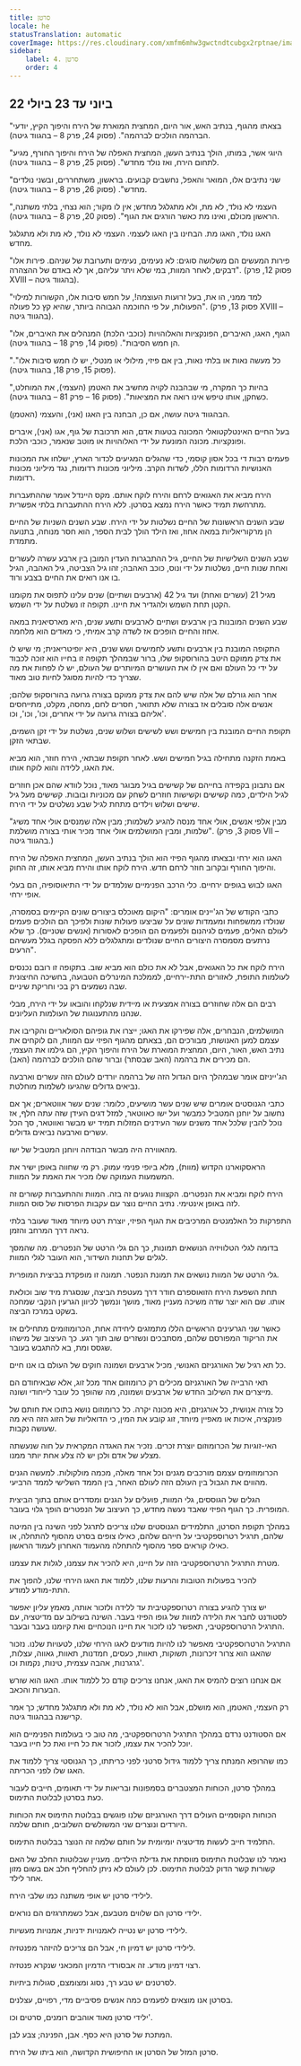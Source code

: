 ```yaml
---
title: סרטן
locale: he
statusTranslation: automatic
coverImage: https://res.cloudinary.com/xmfm6mhw3gwctndtcubgx2rptnae/image/upload/v1741354450/small_cover_tratado_esoterico_de_astrologia_hermetica_6210a35442.webp
sidebar:
    label: 4. סרטן
    order: 4
---
```

## 22 ביוני עד 23 ביולי

"בצאתו מהגוף, בנתיב האש, אור היום, המחצית המוארת של הירח והיפוך הקיץ, יודעי הברהמה הולכים לברהמה". (פסוק 24, פרק 8 – בהגווד גיטה).

"היוגי אשר, במותו, הולך בנתיב העשן, המחצית האפלה של הירח והיפוך החורף, מגיע לתחום הירח, ואז נולד מחדש". (פסוק 25, פרק 8 – בהגווד גיטה).

"שני נתיבים אלו, המואר והאפל, נחשבים קבועים. בראשון, משתחררים, ובשני נולדים מחדש". (פסוק 26, פרק 8 – בהגווד גיטה).

"העצמי לא נולד, לא מת, ולא מתגלגל מחדש; אין לו מקור; הוא נצחי, בלתי משתנה, הראשון מכולם, ואינו מת כאשר הורגים את הגוף". (פסוק 20, פרק 8 – בהגווד גיטה).

האגו נולד, האגו מת. הבחינו בין האגו לעצמי. העצמי לא נולד, לא מת ולא מתגלגל מחדש.

"פירות המעשים הם משלושה סוגים: לא נעימים, נעימים ותערובת של שניהם. פירות אלו דבקים, לאחר המוות, במי שלא ויתר עליהם, אך לא באדם של ההצהרה". (פסוק 12, פרק XVIII – בהגווד גיטה).

"למד ממני, הו את, בעל זרועות העוצמה!, על חמש סיבות אלו, הקשורות למילוי הפעולות, על פי החוכמה הגבוהה ביותר, שהיא קץ כל פעולה". (פסוק 13, פרק XVIII – בהגווד גיטה).

"הגוף, האגו, האיברים, הפונקציות והאלוהויות (כוכבי הלכת) המנהלים את האיברים, אלו הן חמש הסיבות". (פסוק 14, פרק 18 – בהגווד גיטה).

"כל מעשה נאות או בלתי נאות, בין אם פיזי, מילולי או מנטלי, יש לו חמש סיבות אלו". (פסוק 15, פרק 18, בהגווד גיטה).

"בהיות כך המקרה, מי שבהבנה לקויה מחשיב את האטמן (העצמי), את המוחלט, כשחקן, אותו טיפש אינו רואה את המציאות". (פסוק 16 – פרק 81 – בהגווד גיטה).

הבהגווד גיטה עושה, אם כן, הבחנה בין האגו (אני), והעצמי (האטמן).

בעל החיים האינטלקטואלי המכונה בטעות אדם, הוא תרכובת של גוף, אגו (אני), איברים ופונקציות. מכונה המונעת על ידי האלוהויות או מוטב שנאמר, כוכבי הלכת.

פעמים רבות די בכל אסון קוסמי, כדי שהגלים המגיעים לכדור הארץ, ישלחו את המכונות האנושיות הרדומות הללו, לשדות הקרב. מיליוני מכונות רדומות, נגד מיליוני מכונות רדומות.

הירח מביא את האגואים לרחם והירח לוקח אותם. מקס היינדל אומר שההתעברות מתרחשת תמיד כאשר הירח נמצא בסרטן. ללא הירח ההתעברות בלתי אפשרית.

שבע השנים הראשונות של החיים נשלטות על ידי הירח. שבע השנים השניות של החיים הן מרקוריאליות במאה אחוז, ואז הילד הולך לבית הספר, הוא חסר מנוחה, בתנועה מתמדת.

שבע השנים השלישיות של החיים, גיל ההתבגרות העדין המובן בין ארבע עשרה לעשרים ואחת שנות חיים, נשלטות על ידי ונוס, כוכב האהבה; זהו גיל הצביטה, גיל האהבה, הגיל בו אנו רואים את החיים בצבע ורוד.

מגיל 21 (עשרים ואחת) ועד גיל 42 (ארבעים ושתיים) שנים עלינו לתפוס את מקומנו הקטן תחת השמש ולהגדיר את חיינו. תקופה זו נשלטת על ידי השמש.

שבע השנים המובנות בין ארבעים ושתיים לארבעים ותשע שנים, היא מארסיאנית במאה אחוז והחיים הופכים אז לשדה קרב אמיתי, כי מאדים הוא מלחמה.

התקופה המובנת בין ארבעים ותשע לחמישים ושש שנים, היא יופיטריאנית; מי שיש לו את צדק ממוקם היטב בהורוסקופ שלו, ברור שבמהלך תקופה זו בחייו הוא זוכה לכבוד על ידי כל העולם ואם אין לו את העושרים המיותרים של העולם, יש לו לפחות את מה שצריך כדי להיות מסוגל לחיות טוב מאוד.

אחר הוא גורלם של אלה שיש להם את צדק ממוקם בצורה גרועה בהורוסקופ שלהם; אנשים אלה סובלים אז בצורה שלא תתואר, חסרים לחם, מחסה, מקלט, מתייחסים אליהם בצורה גרועה על ידי אחרים, וכו', וכו', וכו'.

תקופת החיים המובנת בין חמישים ושש לשישים ושלוש שנים, נשלטת על ידי זקן השמים, שבתאי הזקן.

באמת הזקנה מתחילה בגיל חמישים ושש. לאחר תקופת שבתאי, הירח חוזר, הוא מביא את האגו, ללידה והוא לוקח אותו.

אם נתבונן בקפידה בחייהם של קשישים בגיל מבוגר מאוד, נוכל לוודא שהם אכן חוזרים לגיל הילדים, כמה קשישים וקשישות חוזרים לשחק עם מכוניות ובובות. קשישים מעל גיל שישים ושלוש וילדים מתחת לגיל שבע נשלטים על ידי הירח.

"מבין אלפי אנשים, אולי אחד מנסה להגיע לשלמות; מבין אלה שמנסים אולי אחד משיג שלמות, ומבין המושלמים אולי אחד מכיר אותי בצורה מושלמת". (פסוק 3, פרק VII – בהגווד גיטה.)

האגו הוא ירחי ובצאתו מהגוף הפיזי הוא הולך בנתיב העשן, המחצית האפלה של הירח והיפוך החורף ובקרוב חוזר לרחם חדש. הירח לוקח אותו והירח מביא אותו, זה החוק.

האגו לבוש בגופים ירחיים. כלי הרכב הפנימיים שנלמדים על ידי התיאוסופיה, הם בעלי אופי ירחי.

כתבי הקודש של הג'יינים אומרים: "היקום מאוכלס ביצורים שונים הקיימים בסמסרה, שנולדו ממשפחות ומעמדות שונים על שביצעו פעולות שונות ולפיכך הם הולכים פעמים לעולם האלים, פעמים לגיהנום ולפעמים הם הופכים לאסורות (אנשים שטניים). כך שלא נרתעים מסמסרה היצורים החיים שנולדים ומתגלגלים ללא הפסקה בגלל מעשיהם הרעים".

הירח לוקח את כל האגואים, אבל לא את כולם הוא מביא שוב. בתקופה זו רובם נכנסים לעולמות התופת, לאזורים התת-ירחיים, לממלכת המינרלים הטבועה, בחשיכה החיצונית שבה נשמעים רק בכי וחריקת שיניים.

רבים הם אלה שחוזרים בצורה אמצעית או מיידית שנלקחו והובאו על ידי הירח, מבלי שנהנו מהתענוגות של העולמות העליונים.

המושלמים, הנבחרים, אלה שפירקו את האגו; ייצרו את גופיהם הסולאריים והקריבו את עצמם למען האנושות, מבורכים הם, בצאתם מהגוף הפיזי עם המוות, הם לוקחים את נתיב האש, האור, היום, המחצית המוארת של הירח והיפוך הקיץ, הם גילמו את העצמי, הם מכירים את ברהמה (האב שבסתר) וברור שהם הולכים לברהמה (האב).

הג'ייניזם אומר שבמהלך היום הגדול הזה של ברהמה יורדים לעולם הזה עשרים וארבעה נביאים גדולים שהגיעו לשלמות מוחלטת.

כתבי הגנוסטים אומרים שיש שנים עשר מושיעים, כלומר: שנים עשר אווטארים; אך אם נחשוב על יוחנן המטביל כמבשר ועל ישו כאווטאר, למזל דגים העידן שזה עתה חלף, אז נוכל להבין שלכל אחד משנים עשר העידנים המזלות תמיד יש מבשר ואווטאר, סך הכל עשרים וארבעה נביאים גדולים.

מהאווירה היה מבשר הבודהה ויוחנן המטביל של ישו.

הראסקוארנו הקדוש (מוות), מלא ביופי פנימי עמוק. רק מי שחווה באופן ישיר את המשמעות העמוקה שלו מכיר את האמת על המוות.

הירח לוקח ומביא את הנפטרים. הקצוות נוגעים זה בזה. המוות וההתעברות קשורים זה לזה באופן אינטימי. נתיב החיים נוצר עם עקבות הפרסות של סוס המוות.

התפרקות כל האלמנטים המרכיבים את הגוף הפיזי, יוצרת רטט מיוחד מאוד שעובר בלתי נראה דרך המרחב והזמן.

בדומה לגלי הטלוויזיה הנושאים תמונות, כך הם גלי הרטט של הנפטרים. מה שהמסך לגלים של תחנות השידור, הוא העובר לגלי המוות.

גלי הרטט של המוות נושאים את תמונת הנפטר. תמונה זו מופקדת בביצית המופרית.

תחת השפעת הירח הזואוספרם חודר דרך מעטפת הביצה, שנסגרת מיד שוב וכולאת אותו. שם הוא יוצר שדה משיכה מעניין מאוד, מושך ונמשך לכיוון הגרעין הנקבי שמחכה בשקט במרכז הביצה.

כאשר שני הגרעינים הראשיים הללו מתמזגים ליחידה אחת, הכרומוזומים מתחילים אז את הריקוד המפורסם שלהם, מסתבכים ונשזרים שוב תוך רגע. כך העיצוב של מישהו שגסס ומת, בא להתגבש בעובר.

כל תא רגיל של האורגניזם האנושי, מכיל ארבעים ושמונה חוקים של העולם בו אנו חיים.

תאי הרבייה של האורגניזם מכילים רק כרומוזום אחד מכל זוג, אלא שבאיחודם הם מייצרים את השילוב החדש של ארבעים ושמונה, מה שהופך כל עובר לייחודי ושונה.

כל צורה אנושית, כל אורגניזם, היא מכונה יקרה. כל כרומוזום נושא בתוכו את חותם של פונקציה, איכות או מאפיין מיוחד, זוג קובע את המין, כי הדואליות של הזוג הזה היא מה שעושה נקבות.

האי-זוגיות של הכרומוזום יוצרת זכרים. נזכיר את האגדה המקראית על חוה שנעשתה מצלע של אדם ולכן יש לה צלע אחת יותר ממנו.

הכרומוזומים עצמם מורכבים מגנים וכל אחד מאלה, מכמה מולקולות. למעשה הגנים מהווים את הגבול בין העולם הזה לעולם האחר, בין הממד השלישי לממד הרביעי.

הגלים של הגוססים, גלי המוות, פועלים על הגנים ומסדרים אותם בתוך הביצית המופרית. כך הגוף הפיזי שאבד נעשה מחדש, כך העיצוב של הנפטרים הופך גלוי בעובר.

במהלך תקופת הסרטן, התלמידים הגנוסטים שלנו צריכים לתרגל לפני השינה בין המיטה שלהם, תרגיל רטרוספקטיבי על חייהם שלהם, כאילו צופים בסרט מהסוף להתחלה, או כאילו קוראים ספר מהסוף להתחלה מהעמוד האחרון לעמוד הראשון.

מטרת התרגיל הרטרוספקטיבי הזה על חיינו, היא להכיר את עצמנו, לגלות את עצמנו.

להכיר בפעולות הטובות והרעות שלנו, ללמוד את האגו הירחי שלנו, להפוך את התת-מודע למודע.

יש צורך להגיע בצורה רטרוספקטיבית עד ללידה ולזכור אותה, מאמץ עליון יאפשר לסטודנט לחבר את הלידה למוות של גופו הפיזי בעבר. השינה בשילוב עם מדיטציה, עם התרגיל הרטרוספקטיבי, תאפשר לנו לזכור את חיינו הנוכחיים ואת קיומנו בעבר ובעבר.

התרגיל הרטרוספקטיבי מאפשר לנו להיות מודעים לאגו הירחי שלנו, לטעויות שלנו. נזכור שהאגו הוא צרור זיכרונות, תשוקות, תאוות, כעסים, חמדנות, תאוות, גאווה, עצלות, גרגרנות, אהבה עצמית, טינות, נקמות וכו'.

אם אנחנו רוצים להמיס את האגו, אנחנו צריכים קודם כל ללמוד אותו. האגו הוא שורש הבערות והכאב.

רק העצמי, האטמן, הוא מושלם, אבל הוא לא נולד, לא מת ולא מתגלגל מחדש; כך אמר קרישנה בבהגווד גיטה.

אם הסטודנט נרדם במהלך התרגיל הרטרוספקטיבי, מה טוב כי בעולמות הפנימיים הוא יוכל להכיר את עצמו, לזכור את כל חייו ואת כל חייו בעבר.

כמו שהרופא המנתח צריך ללמוד גידול סרטני לפני כריתתו, כך הגנוסטי צריך ללמוד את האגו שלו לפני הכריתה.

במהלך סרטן, הכוחות המצטברים בסמפונות ובריאות על ידי תאומים, חייבים לעבור כעת בסרטן לבלוטת התימוס.

הכוחות הקוסמיים העולים דרך האורגניזם שלנו פוגשים בבלוטת התימוס את הכוחות היורדים ונוצרים שני המשולשים השלובים, חותם שלמה.

התלמיד חייב לעשות מדיטציה יומיומית על חותם שלמה זה הנוצר בבלוטת התימוס.

נאמר לנו שבלוטת התימוס מווסתת את גדילת הילדים. מעניין שבלוטות החלב של האם קשורות קשר הדוק לבלוטת התימוס. לכן לעולם לא ניתן להחליף חלב אם בשום מזון אחר לילד.

לילידי סרטן יש אופי משתנה כמו שלבי הירח.

ילידי סרטן הם שלווים מטבעם, אבל כשמתרגזים הם נוראים.

לילידי סרטן יש נטייה לאמנויות ידניות, אמנויות מעשיות.

לילידי סרטן יש דמיון חי, אבל הם צריכים להיזהר מפנטזיה.

רצוי דמיון מודע. זה אבסורדי הדמיון המכאני שנקרא פנטזיה.

לסרטנים יש טבע רך, נסוג ומצומצם, סגולות ביתיות.

בסרטן אנו מוצאים לפעמים כמה אנשים פסיביים מדי, רפויים, עצלנים.

ילידי סרטן מאוד אוהבים רומנים, סרטים וכו'.

המתכת של סרטן היא כסף. אבן, הפנינה; צבע לבן.

סרטן המזל של הסרטן או החיפושית הקדושה, הוא ביתו של הירח.

